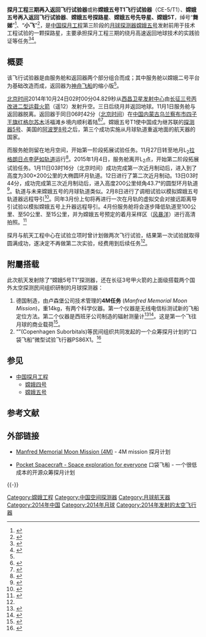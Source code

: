 {{宇航信息框
|image=Chang'e 5-T1.jpg
|image_alt=返回器厂房测试
|operator= {{Flagicon|PRC}} [[国家航天局|国家航天局]]
| COSPAR_ID             = 2014-065A <!--spacecraft launched since 1963 only (aka NSSDC ID; eg. 1998-067A)-->
|mission_duration =主要任务：8.17天<ref>{{cite news |url=http://www.spacedaily.com/reports/China_completes_first_mission_to_moon_and_back_999.html |title=China completes first mission to moon and back |work=Space Daily |date=November 1, 2014 |accessdate=2014-11-01 |archive-date=2017-07-05 |archive-url=https://web.archive.org/web/20170705072653/http://www.spacedaily.com/reports/China_completes_first_mission_to_moon_and_back_999.html |dead-url=no }}</ref><ref>{{cite web|url=http://tech.sina.com.cn/d/2014-11-01/07389751872.shtml|title=中国探月工程三期再入返回飞行试验获圆满成功|publisher=中国新闻网|date=Oct 31, 2014|access-date=2019-01-04|archive-date=2016-12-20|archive-url=https://web.archive.org/web/20161220183800/http://tech.sina.com.cn/d/2014-11-01/07389751872.shtml|dead-url=no}}</ref><br/>次要任务：{{time interval|2014-10-24|show=ymd}}
|spacecraft_bus=[[东方红三号#公用平台|东方红三号A卫星平台（DFH-3A）]]
| launch_mass = 2450千克
|launch_date=2014年10月24日<br/>02时00分04.829秒
|launch_rocket=[[长征三号丙运载火箭|长征三号丙改二型]]（遥12）
|launch_site=[[西昌卫星发射中心|西昌卫星发射中心]]|landing_date=2014年11月1日 06:42
|landing_site=[[内蒙古|内蒙古]][[四子王旗|四子王旗]]
| programme             = [[中国探月工程|中国探月工程]]
| previous_mission      = [[嫦娥三号|嫦娥三号]]
| next_mission          = [[鹊桥号中继通信卫星|鹊桥号]]
}}

'''探月工程三期再入返回飞行试验器'''或称'''嫦娥五号T1飞行试验器'''（CE-5/T1）、'''嫦娥五号再入返回飞行试验器'''、'''嫦娥五号探路星'''、'''嫦娥五号先导星、嫦娥5T'''，绰号“'''舞娣'''”<ref name="别名">{{Cite web |url = http://www.cnsa.gov.cn/n1081/n7529/n308608/654075.html |title = “舞娣”素描——揭秘探月工程三期飞行试验器 |deadurl = yes |archiveurl = https://web.archive.org/web/20141027025626/http://www.cnsa.gov.cn/n1081/n7529/n308608/654075.html |archivedate = 2014-10-27 }}</ref>、“'''小飞'''”<ref>{{Cite web |url = http://news.163.com/14/1102/07/AA1FV8I200014AED.html |title = 来去自如 “小飞”回家 |access-date = 2014-11-05 |archive-url = https://web.archive.org/web/20141105195633/http://news.163.com/14/1102/07/AA1FV8I200014AED.html |archive-date = 2014-11-05 |dead-url = yes }}</ref>，是[[中国探月工程|中国探月工程]]第三阶段的[[月球探测器|月球探测器]][[嫦娥五号|嫦娥五号]]发射前用于技术工程试验的一颗探路星，主要承担探月工程三期的绕月高速返回地球技术的实践验证等任务<ref>{{Cite web |url = http://www.shenkong.net/News/1407/-EWHTLX-YZXJY10Y24RQHFS21090049.htm |title = 嫦娥五号探路星/验证星将于10月24日前后发射 |access-date = 2014-10-12 |archive-date = 2016-03-04 |archive-url = https://web.archive.org/web/20160304080037/http://www.shenkong.net/News/1407/-EWHTLX-YZXJY10Y24RQHFS21090049.htm |dead-url = yes }}</ref><ref name=":0">{{Cite web|title=探月工程到底花了多少钱-中青在线|url=http://zqb.cyol.com/html/2020-11/25/nw.D110000zgqnb_20201125_2-08.htm|accessdate=2020-12-08|work=zqb.cyol.com}}</ref>。

==概要==
该飞行试验器是由服务舱和返回器两个部分组合而成；其中服务舱以嫦娥二号平台为基础改造而成，返回器为[[神舟飞船|神舟飞船]]的缩小版<ref name="别名"/>。

[[北京时间|北京时间]]2014年10月24日02时00分04.829秒从[[西昌卫星发射中心|西昌卫星发射中心]]由[[长征三号丙运载火箭|长征三号丙改进二型运载火箭]]（遥12）发射升空。三日后绕月并返回地球。11月1日服务舱与返回器脱离。返回器于同日06时42分（[[北京时间|北京时间]]）在[[中华人民共和国|中国]][[内蒙古自治区|内蒙古]][[乌兰察布市|乌兰察布市]][[四子王旗|四子王旗]][[红格尔苏木|红格尔苏木]]活福滩乡境内顺利着陆<ref>{{Cite web |url = http://www.shenkong.net/News/1408/-EWHXDTLXCE5T1YDXC-10Y24RFS10084252.htm |title = 嫦娥五号先导探路星CE5T1运抵西昌 10月24日发射 |deadurl = yes |archiveurl = https://web.archive.org/web/20141015211822/http://www.shenkong.net/News/1408/-EWHXDTLXCE5T1YDXC-10Y24RFS10084252.htm |archivedate = 2014-10-15 }}</ref><ref>{{Cite web |url = http://news.qq.com/a/20140123/013434_all.htm |title = 嫦娥五号试验星计划浮出水面 |access-date = 2014-10-12 |archive-date = 2019-06-16 |archive-url = https://web.archive.org/web/20190616103929/https://news.qq.com/a/20140123/013434_all.htm |dead-url = no }}</ref>。嫦娥五号T1使中国成为继苏联的[[探测器5号|探测器5号]]、美国的[[阿波罗8号|阿波罗8号]]之后，第三个成功实施从月球轨道重返地面的航天器的国家。

而服务舱则留在地月空间，开始第一阶段拓展试验任务。11月27日转至地月L<sub>2</sub>[[拉格朗日点|拉格朗日点]][[李萨如轨道|李萨如轨道]]运行<ref>{{Cite web|url=http://www.chinanews.com/mil/2014/11-29/6828156.shtml|title=中国探月再入返回飞行器服务舱飞抵地月L2点|access-date=2015-01-22|archive-date=2020-12-15|archive-url=https://web.archive.org/web/20201215230820/http://www.chinanews.com/mil/2014/11-29/6828156.shtml|dead-url=no}}</ref>。2015年1月4日，服务舱离开L<sub>2</sub>点，开始第二阶段拓展试验任务。1月11日03时16分（北京时间）成功完成第一次近月制动后，进入到了高度为300×200公里的大椭圆环月轨道。12日进行了第二次近月制动。13日03时44分，成功完成第三次近月制动后，进入高度200公里倾角43.7°的圆型环月轨道<ref>{{Cite web|url=http://zz.81.cn/content/2015-01/13/content_6306377.htm|title=探月三期再入返回飞行器服务舱进入200公里环月圆轨道|access-date=2015-01-26|archive-url=https://web.archive.org/web/20150510150642/http://zz.81.cn/content/2015-01/13/content_6306377.htm|archive-date=2015-05-10|dead-url=yes}}</ref>。轨道与未来嫦娥五号的月球轨道类似。2月8日进行了调相试验以模拟嫦娥五号轨道器远程导引<ref>{{Cite web|url=http://www.chinanews.com/mil/2015/02-08/7044654.shtml|title=中国探月工程三期再入返回飞行器在轨验证嫦娥五号|access-date=2015-02-09|archive-date=2020-08-10|archive-url=https://web.archive.org/web/20200810164539/http://www.chinanews.com/mil/2015/02-08/7044654.shtml|dead-url=no}}</ref>。同年3月份上旬将再进行一次在月轨的虚拟交会对接远距离导引试验以模拟嫦娥五号上升器远程导引。4月份服务舱将会逐步降低轨道至100公里、至50公里、至15公里，并为嫦娥五号预定的着月采样区（[[风暴洋|风暴洋]]）进行高清拍照。<ref>{{Cite web|url=http://news.xinhuanet.com/tech/2014-12/02/c_1113493000.htm|title=“小飞”服务舱将拍摄嫦娥五号月球采样区|access-date=2015-01-22|archive-date=2015-01-22|archive-url=https://web.archive.org/web/20150122222029/http://news.xinhuanet.com/tech/2014-12/02/c_1113493000.htm|dead-url=no}}</ref>

探月与航天工程中心在试验立项时曾计划做两次飞行试验，结果第一次试验就取得圆满成功，遂决定不再做第二次实验，经费用到后续任务<ref name=":0" />。

== 附屬搭载 == 
此次航天发射除了“嫦娥5号T1”探测器，还在长征3号甲火箭的上面级搭载两个国外太空探测民间组织研制的月球探测器：
# 德国{{tsl|en|OHB System}}制造，由卢森堡{{tsl|en|LuxSpace}}公司技术管理的'''4M任务''' (''Manfred Memorial Moon Mission'')，重14kg，有两个科学仪器。第一个仪器是无线电信标测试新的飞船定位方法。第二个仪器是西班牙{{tsl|en|iC-Málaga}}公司制造的辐射测量计<ref>{{cite web |url = http://www.space.com/27422-china-moon-mission-launch-october.html |title = China Readies Moon Mission for Launch Next Week |publisher = Space.com |date = Oct 14, 2014 |access-date = 2014-10-22 |archive-date = 2021-01-18 |archive-url = https://web.archive.org/web/20210118175518/https://www.space.com/27422-china-moon-mission-launch-october.html |dead-url = no }}</ref><ref>{{cite web |url=http://www.space.com/27503-china-moon-mission-launch-thursday.html |title=China Poised to Launch Next Moon Mission on Thursday |publisher=Space.com |date=Oct 22, 2014 |access-date=2014-10-26 |archive-date=2021-01-17 |archive-url=https://web.archive.org/web/20210117062703/https://www.space.com/27503-china-moon-mission-launch-thursday.html |dead-url=no }}</ref>。这是第一个飞往月球的商业载荷<ref>{{Cite web|title=First commercial mission to the moon launched from China – Spaceflight Now|url=https://spaceflightnow.com/2014/10/25/first-commercial-mission-to-the-moon-launched-from-china/|accessdate=2020-12-30|last=Clark|first=Stephen|language=en-US|archive-date=2021-03-08|archive-url=https://web.archive.org/web/20210308031045/https://spaceflightnow.com/2014/10/25/first-commercial-mission-to-the-moon-launched-from-china/|dead-url=no}}</ref>。
#“{{le|哥本哈根亚轨道|Copenhagen Suborbitals}}”(Copenhagen Suborbitals)等民间组织共同发起的一个众筹探月计划的“口袋飞船”微型试验飞行器PS86X1。<ref>{{cite web|url=https://www.space.com/27422-china-moon-mission-launch-october.html|title=China Readies Moon Mission for Launch Next Week|first1=Leonard|last1=David|first2=Space com's Space Insider Columnist|6=|last2=October 14|first3=2014 07:00am|last3=ET|website=Space.com|access-date=2018-12-09|archive-date=2021-01-18|archive-url=https://web.archive.org/web/20210118175518/https://www.space.com/27422-china-moon-mission-launch-october.html|dead-url=no}}</ref>

== 参见 ==
{{Portal box|月球|航天|中国}}
* [[中国探月工程|中国探月工程]]
** [[嫦娥四号|嫦娥四号]]
** [[嫦娥五号|嫦娥五号]]

== 参考文献 ==
{{Reflist|2}}

== 外部链接 ==
* {{En}}[http://moon.luxspace.lu/ Manfred Memorial Moon Mission (4M)] {{Wayback|url=http://moon.luxspace.lu/ |date=20140913012832 }} - 4M mission 探月计划
* {{En}}[http://pocketspacecraft.com/  Pocket Spacecraft - Space exploration for everyone] {{Wayback|url=http://pocketspacecraft.com/ |date=20180214142213 }} 口袋飞船 - 一个很低成本的开源众筹探月计划
{{-}}
{{中国探月工程}}
{{月球任務}}
{{中国航天}}

{{DEFAULTSORT:C}}
[[Category:嫦娥工程|Category:嫦娥工程]]
[[Category:中国空间探测器|Category:中国空间探测器]]
[[Category:月球航天器|Category:月球航天器]]
[[Category:2014年中国|Category:2014年中国]]
[[Category:2014年月球|Category:2014年月球]]
[[Category:2014年发射的太空飞行器|Category:2014年发射的太空飞行器]]
